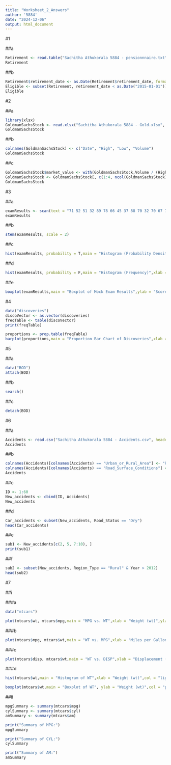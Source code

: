 ---
title: "Worksheet_2_Answers"
author: '5884'
date: "2024-12-06"
output: html_document
---

#1

##a
```{r}
Retirement <- read.table("Sachitha Athukorala 5884 - pensionnnaire.txt", header = T, sep = " ")
Retirement
```

##b
```{r}
Retirement$retirement_date <- as.Date(Retirement$retirement_date, format = "%Y-%m-%d")
Eligible <- subset(Retirement, retirement_date < as.Date("2015-01-01"))
Eligible
```


#2

##a
```{r}
library(xlsx)
GoldmanSachsStock <- read.xlsx("Sachitha Athukorala 5884 - Gold.xlsx", sheetIndex = 1)
GoldmanSachsStock

```
##b
```{r}
colnames(GoldmanSachsStock) <- c("Date", "High", "Low", "Volume")
GoldmanSachsStock
```
##c
```{r}
GoldmanSachsStock$market_value <- with(GoldmanSachsStock,Volume / (High - Low))
GoldmanSachsStock <- GoldmanSachsStock[, c(1:4, ncol(GoldmanSachsStock))]
GoldmanSachsStock
```


#3

##a
```{r}
examResults <- scan(text = "71 52 51 32 89 78 66 45 37 88 70 32 70 67 70")
examResults
```

##b
```{r}
stem(examResults, scale = 2)
```

##c
```{r}
hist(examResults, probability = T,main = "Histogram (Probability Density)",xlab = "Mock Exam Scores",col = "skyblue",border = "white")
```

##d
```{r}
hist(examResults, probability = F,main = "Histogram (Frequency)",xlab = "Mock Exam Scores",col = "lightgreen",border = "white")
```

##e
```{r}
boxplot(examResults,main = "Boxplot of Mock Exam Results",ylab = "Scores",col = "orange",border = "brown",horizontal = T)
```


#4

```{r}
data("discoveries")
discoVector <- as.vector(discoveries)
freqTable <- table(discoVector)
print(freqTable)

proportions <- prop.table(freqTable)
barplot(proportions,main = "Proportion Bar Chart of Discoveries",xlab = "Number of Discoveries",ylab = "Proportion",col = "skyblue",border = "white")
```


#5

##a
```{r}
data("BOD")
attach(BOD)
```

##b
```{r}
search()
```

##c
```{r}
detach(BOD)
```


#6

##a
```{r}
Accidents <- read.csv("Sachitha Athukorala 5884 - Accidents.csv", header = T)
Accidents
```

##b
```{r}
colnames(Accidents)[colnames(Accidents) == "Urban_or_Rural_Area"] <- "Region_Type"
colnames(Accidents)[colnames(Accidents) == "Road_Surface_Conditions"] <- "Road_Status"
Accidents
```

##c
```{r}
ID <- 1:60
New_accidents <- cbind(ID, Accidents)
New_accidents
```

##d
```{r}
Car_accidents <- subset(New_accidents, Road_Status == "Dry")
head(Car_accidents)
```

##e
```{r}
sub1 <- New_accidents[c(2, 5, 7:10), ]
print(sub1)
```

##f
```{r}
sub2 <- subset(New_accidents, Region_Type == "Rural" & Year > 2012)
head(sub2)
```


#7

##i

###a
```{r}
data("mtcars")

plot(mtcars$wt, mtcars$mpg,main = "MPG vs. WT",xlab = "Weight (wt)",ylab = "Miles per Gallon (mpg)",col = "blue",pch = 19)
```

###b
```{r}
plot(mtcars$mpg, mtcars$wt,main = "WT vs. MPG",xlab = "Miles per Gallon (mpg)",ylab = "Weight (wt)",col = "red", pch = 19)
```

###c
```{r}
plot(mtcars$disp, mtcars$wt,main = "WT vs. DISP",xlab = "Displacement (disp)",ylab = "Weight (wt)",col = "green",pch = 19)
```

###d
```{r}
hist(mtcars$wt,main = "Histogram of WT",xlab = "Weight (wt)",col = "lightblue",border = "white")

boxplot(mtcars$wt,main = "Boxplot of WT", ylab = "Weight (wt)",col = "pink")
```


##ii
```{r}
mpgSummary <- summary(mtcars$mpg)
cylSummary <- summary(mtcars$cyl)
amSummary <- summary(mtcars$am)

print("Summary of MPG:")
mpgSummary

print("Summary of CYL:")
cylSummary

print("Summary of AM:")
amSummary
```


























